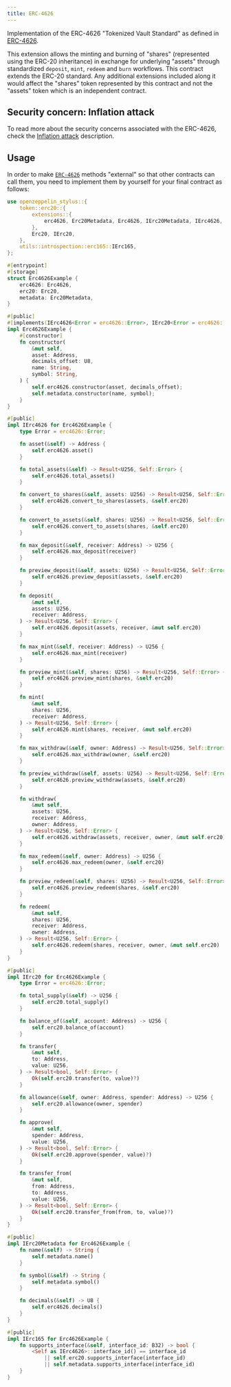 ```yaml
---
title: ERC-4626
---
```


Implementation of the ERC-4626 "Tokenized Vault Standard" as defined in [ERC-4626](https://eips.ethereum.org/EIPS/eip-4626).

This extension allows the minting and burning of "shares" (represented using the ERC-20 inheritance) in exchange for underlying "assets" through standardized `deposit`, `mint`, `redeem` and `burn` workflows. This contract extends the ERC-20 standard. Any additional extensions included along it would affect the "shares" token represented by this contract and not the "assets" token which is an independent contract.

## Security concern: Inflation attack
To read more about the security concerns associated with the ERC-4626, check the [Inflation attack](/contracts/5.x/erc4626#security-concern-inflation-attack) description.

## Usage

In order to make [`ERC-4626`](https://docs.rs/openzeppelin-stylus/0.3.0/openzeppelin_stylus/token/erc20/extensions/erc4626/index.html) methods "external" so that other contracts can call them, you need to implement them by yourself for your final contract as follows:

```rust
use openzeppelin_stylus::{
    token::erc20::{
        extensions::{
            erc4626, Erc20Metadata, Erc4626, IErc20Metadata, IErc4626,
        },
        Erc20, IErc20,
    },
    utils::introspection::erc165::IErc165,
};

#[entrypoint]
#[storage]
struct Erc4626Example {
    erc4626: Erc4626,
    erc20: Erc20,
    metadata: Erc20Metadata,
}

#[public]
#[implements(IErc4626<Error = erc4626::Error>, IErc20<Error = erc4626::Error>, IErc20Metadata, IErc165)]
impl Erc4626Example {
    #[constructor]
    fn constructor(
        &mut self,
        asset: Address,
        decimals_offset: U8,
        name: String,
        symbol: String,
    ) {
        self.erc4626.constructor(asset, decimals_offset);
        self.metadata.constructor(name, symbol);
    }
}

#[public]
impl IErc4626 for Erc4626Example {
    type Error = erc4626::Error;

    fn asset(&self) -> Address {
        self.erc4626.asset()
    }

    fn total_assets(&self) -> Result<U256, Self::Error> {
        self.erc4626.total_assets()
    }

    fn convert_to_shares(&self, assets: U256) -> Result<U256, Self::Error> {
        self.erc4626.convert_to_shares(assets, &self.erc20)
    }

    fn convert_to_assets(&self, shares: U256) -> Result<U256, Self::Error> {
        self.erc4626.convert_to_assets(shares, &self.erc20)
    }

    fn max_deposit(&self, receiver: Address) -> U256 {
        self.erc4626.max_deposit(receiver)
    }

    fn preview_deposit(&self, assets: U256) -> Result<U256, Self::Error> {
        self.erc4626.preview_deposit(assets, &self.erc20)
    }

    fn deposit(
        &mut self,
        assets: U256,
        receiver: Address,
    ) -> Result<U256, Self::Error> {
        self.erc4626.deposit(assets, receiver, &mut self.erc20)
    }

    fn max_mint(&self, receiver: Address) -> U256 {
        self.erc4626.max_mint(receiver)
    }

    fn preview_mint(&self, shares: U256) -> Result<U256, Self::Error> {
        self.erc4626.preview_mint(shares, &self.erc20)
    }

    fn mint(
        &mut self,
        shares: U256,
        receiver: Address,
    ) -> Result<U256, Self::Error> {
        self.erc4626.mint(shares, receiver, &mut self.erc20)
    }

    fn max_withdraw(&self, owner: Address) -> Result<U256, Self::Error> {
        self.erc4626.max_withdraw(owner, &self.erc20)
    }

    fn preview_withdraw(&self, assets: U256) -> Result<U256, Self::Error> {
        self.erc4626.preview_withdraw(assets, &self.erc20)
    }

    fn withdraw(
        &mut self,
        assets: U256,
        receiver: Address,
        owner: Address,
    ) -> Result<U256, Self::Error> {
        self.erc4626.withdraw(assets, receiver, owner, &mut self.erc20)
    }

    fn max_redeem(&self, owner: Address) -> U256 {
        self.erc4626.max_redeem(owner, &self.erc20)
    }

    fn preview_redeem(&self, shares: U256) -> Result<U256, Self::Error> {
        self.erc4626.preview_redeem(shares, &self.erc20)
    }

    fn redeem(
        &mut self,
        shares: U256,
        receiver: Address,
        owner: Address,
    ) -> Result<U256, Self::Error> {
        self.erc4626.redeem(shares, receiver, owner, &mut self.erc20)
    }
}

#[public]
impl IErc20 for Erc4626Example {
    type Error = erc4626::Error;

    fn total_supply(&self) -> U256 {
        self.erc20.total_supply()
    }

    fn balance_of(&self, account: Address) -> U256 {
        self.erc20.balance_of(account)
    }

    fn transfer(
        &mut self,
        to: Address,
        value: U256,
    ) -> Result<bool, Self::Error> {
        Ok(self.erc20.transfer(to, value)?)
    }

    fn allowance(&self, owner: Address, spender: Address) -> U256 {
        self.erc20.allowance(owner, spender)
    }

    fn approve(
        &mut self,
        spender: Address,
        value: U256,
    ) -> Result<bool, Self::Error> {
        Ok(self.erc20.approve(spender, value)?)
    }

    fn transfer_from(
        &mut self,
        from: Address,
        to: Address,
        value: U256,
    ) -> Result<bool, Self::Error> {
        Ok(self.erc20.transfer_from(from, to, value)?)
    }
}

#[public]
impl IErc20Metadata for Erc4626Example {
    fn name(&self) -> String {
        self.metadata.name()
    }

    fn symbol(&self) -> String {
        self.metadata.symbol()
    }

    fn decimals(&self) -> U8 {
        self.erc4626.decimals()
    }
}

#[public]
impl IErc165 for Erc4626Example {
    fn supports_interface(&self, interface_id: B32) -> bool {
        <Self as IErc4626>::interface_id() == interface_id
            || self.erc20.supports_interface(interface_id)
            || self.metadata.supports_interface(interface_id)
    }
}
```
